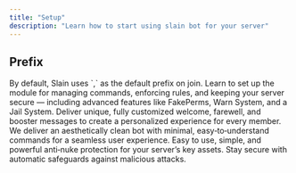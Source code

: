 ```yaml
---
title: "Setup"
description: "Learn how to start using slain bot for your server"
---
```


## Prefix

<Info>
  By default, Slain uses `,` as the default prefix on join.
</Info>

<Columns cols={2}>
  <Card title="Moderation" icon="hammer" href="/development">
    Learn to set up the module for managing commands, enforcing rules, and keeping your server secure — including advanced features like FakePerms, Warn System, and a Jail System.
  </Card>
  <Card title="Configuration" icon="gear" href="/essentials/settings">
    Deliver unique, fully customized welcome, farewell, and booster messages to create a personalized experience for every member.
  </Card>
  <Card title="Clean UI" icon="brush" href="/essentials/navigation">
    We deliver an aesthetically clean bot with minimal, easy‑to‑understand commands for a seamless user experience.
  </Card>
  <Card title="Antinuke" icon="shield" href="/api-reference/introduction">
    Easy to use, simple, and powerful anti‑nuke protection for your server’s key assets. Stay secure with automatic safeguards against malicious attacks.
  </Card>
</Columns>